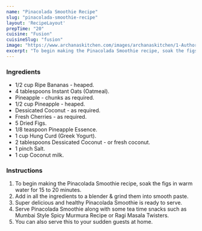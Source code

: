 ---
name: "Pinacolada Smoothie Recipe"
slug: "pinacolada-smoothie-recipe"
layout: 'RecipeLayout'
prepTime: "20"
cuisine: "Fusion"
cuisineSlug: "fusion"
image: "https://www.archanaskitchen.com/images/archanaskitchen/1-Author/Anitha_Kirubakaran/Pinacolada_Smoothie_1600.jpg"
excerpt: "To begin making the Pinacolada Smoothie recipe, soak the figs in warm water for 15 to 20 minutes"
---

### Ingredients

- 1/2 cup Ripe Bananas - heaped.
- 4 tablespoons Instant Oats (Oatmeal).
- Pineapple - chunks as required.
- 1/2 cup Pineapple - heaped.
- Dessicated Coconut - as required.
- Fresh Cherries - as required.
- 5 Dried Figs.
- 1/8 teaspoon Pineapple Essence.
- 1 cup Hung Curd (Greek Yogurt).
- 2 tablespoons Dessicated Coconut - or fresh coconut.
- 1 pinch Salt.
- 1 cup Coconut milk.

### Instructions

1. To begin making the Pinacolada Smoothie recipe, soak the figs in warm water for 15 to 20 minutes.
1. Add in all the ingredients to a blender & grind them into smooth paste.
1. Super delicious and healthy Pinacolada Smoothie is ready to serve.
1. Serve Pinacolada Smoothie along with some tea time snacks such as Mumbai Style Spicy Murmura Recipe or Ragi Masala Twisters.
1. You can also serve this to your sudden guests at home.
